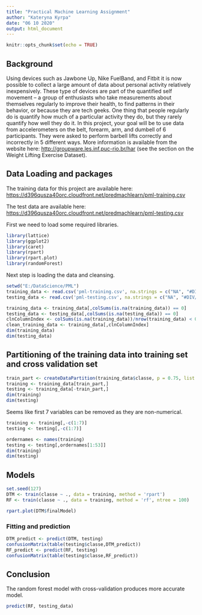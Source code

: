 ---
title: "Practical Machine Learning Assignment"
author: "Kateryna Kyrpa"
date: "06 10 2020"
output: html_document
---

```{r setup, include=FALSE}
knitr::opts_chunk$set(echo = TRUE)
```

## Background
Using devices such as Jawbone Up, Nike FuelBand, and Fitbit it is now possible to collect a large amount of data about personal activity relatively inexpensively. These type of devices are part of the quantified self movement – a group of enthusiasts who take measurements about themselves regularly to improve their health, to find patterns in their behavior, or because they are tech geeks. One thing that people regularly do is quantify how much of a particular activity they do, but they rarely quantify how well they do it. In this project, your goal will be to use data from accelerometers on the belt, forearm, arm, and dumbell of 6 participants. They were asked to perform barbell lifts correctly and incorrectly in 5 different ways. More information is available from the website here: <http://groupware.les.inf.puc-rio.br/har> (see the section on the Weight Lifting Exercise Dataset).

## Data Loading and packages

The training data for this project are available here:
<https://d396qusza40orc.cloudfront.net/predmachlearn/pml-training.csv>

The test data are available here:
<https://d396qusza40orc.cloudfront.net/predmachlearn/pml-testing.csv>

First we need to load some required libraries. 
```{r}
library(lattice)
library(ggplot2)
library(caret)
library(rpart)
library(rpart.plot)
library(randomForest)
```
Next step is loading the data and cleansing.
```{r}
setwd("E:/DataScience/PML")
training_data <- read.csv('pml-training.csv', na.strings = c("NA", "#DIV/0!", ""))
testing_data <- read.csv('pml-testing.csv', na.strings = c("NA", "#DIV/0!", ""))
```

```{r}
training_data <- training_data[,colSums(is.na(training_data)) == 0]
testing_data <- testing_data[,colSums(is.na(testing_data)) == 0]
clnColumnIndex <- colSums(is.na(training_data))/nrow(training_data) < 0.95
clean_training_data <- training_data[,clnColumnIndex]
dim(training_data)
dim(testing_data)
```
## Partitioning of the training data into training set and cross validation set
```{r}
train_part <- createDataPartition(training_data$classe, p = 0.75, list = FALSE)
training <- training_data[train_part,]
testing <- training_data[-train_part,]
dim(training)
dim(testing)
```

Seems like first 7 variables can be removed as they are non-numerical.
```{r}
training <- training[,-c(1:7)]
testing <- testing[,-c(1:7)]

ordernames <- names(training)
testing <- testing[,ordernames[1:53]]
dim(training)
dim(testing)
```

## Models
```{r pressure}
set.seed(127)
DTM <- train(classe ~ ., data = training, method = 'rpart')
RF <- train(classe ~ ., data = training, method = 'rf', ntree = 100)

rpart.plot(DTM$finalModel)
```
### Fitting and prediction
```{r}
DTM_predict <- predict(DTM, testing)
confusionMatrix(table(testing$classe,DTM_predict))
RF_predict <- predict(RF, testing)
confusionMatrix(table(testing$classe,RF_predict))
```
## Conclusion

The random forest model with cross-validation produces more accurate model.
```{r}
predict(RF, testing_data)
```
